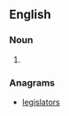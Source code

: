 ==English==

===Noun===
{{head|en|noun plural form}}

# {{plural of|allegorist|lang=en}}

===Anagrams===
* [[legislators#English|legislators]]